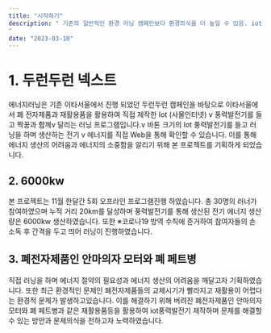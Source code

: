 ```yaml
---
title: "시작하기"
description: " 기존의 일반적인 환경 러닝 캠페인보다 환경의식을 더 높일 수 있음. iot풍력발전기를 들고  달리기를 하며 육체적인 한계를 느끼며  전기를 생산했을 때  참가자들이 에너지 생산에 대한 여러움을 극대화 시키며 환경의식을 제고할 수 있는 장점이 있습니다.
"
date: "2023-03-10"
---
```


# 1. 두런두런 넥스트

에너지러닝은 기존 이타서울에서 진행 되었던  두런두런 캠페인을 바탕으로 
이타서울에서 폐 전자제품과 재활용품을 활용하여 직접 제작한 Iot (사물인터넷) v 풍력발전기를 들고 짝꿍과 함께v  달리는 러닝 프로그램입니다.v 
바톤 크기의 lot 풍력발전기를 들고 러닝을 하며 생산하는  전기 v 에너지를 직접 Web을 통해
확인할 수 있습니다. 이를 통해  에너지 생산의 어려움과 에너지의 소중함을 알리기 위해 
본 프로젝트를 기획하게 되었습니다.


## 2. 6000kw

본 프로젝트는 11월 한달간 5회 오프라인 프로그램진행 하였습니다.
총 30명의 러너가 참여하였으며 누적 거리 20km를 달성하며 풍력발전기를 통해 생산된 전기 에너지 생산량은  6000kw 생산하였습니다.
또한 ※코로나19 방역 수칙에 준거하여 참여자들의 손 소독 후 간격을 두고 띄어 러닝이 진행하였습니다.

## 3. 폐전자제품인 안마의자 모터와 폐 페트병

 직접 러닝을 하며 에너지 절약의 필요성과 에너지 생산의 어려움을 깨달고자 기획하였습니다. 또한 최근 환경적인 문제인  폐전자제품들의 교체시기가 빨라지고 재활용이 어렵다는 환경적 문제가 발생하고있습니다. 이를 해결하기 위해 버려진 폐전자제품인 안마의자 모터와 폐 페트병과 같은 재활용품등을 활용하여 iot풍력발전기 제작하며 문제를 해결할 수 있는 방안과 문제의식을 전하고자 노력하였습니다. 
